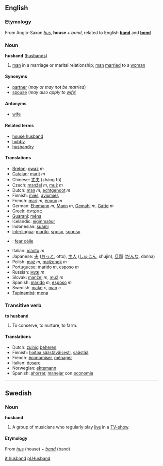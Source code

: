 ==English==
===Etymology===
From Anglo-Saxon ''[[hus]]'', '''house''' + ''band'', related to English '''[[band]]''' and '''[[bond]]'''

===Noun===
'''husband''' ([[husbands]])

# [[man]] in a marriage or marital relationship; [[man]] [[marry|married]] to a [[woman]]

====Synonyms====
*[[partner]] (''may or may not be married'')
*[[spouse]] (''may also apply to [[wife]]'')

====Antonyms====
*[[wife]]

====Related terms====
*[[house husband]]
*[[hubby]]
*[[husbandry]]

====Translations====
*[[Breton]]: [[gwaz]] ''m''
*[[Catalan]]: [[marit]] ''m''
*Chinese: [[丈夫]] (zhàng fú)
*Czech: [[manžel]] ''m'', [[muž]]  ''m''
*Dutch: [[man]] ''m'', [[echtgenoot]] ''m''
*Finnish: [[mies]], [[aviomies]]
*French: [[mari]] ''m'', [[époux]] ''m''
*German: [[Ehemann]] ''m'', [[Mann]] ''m'', [[Gemahl]] ''m'', [[Gatte]] ''m''
*Greek: [[άντρας]]
*[[Guaraní]]: [[ména]]
*Icelandic: [[eiginmaður]]
*Indonesian: [[suami]]
*[[Interlingua]]: [[marito]], [[sposo]], [[sponso]]
*{{ga}}: [[fear céile]]
*Italian: [[marito]] ''m''
*Japanese: [[夫]] ([[おっと]], otto), [[主人]] ([[しゅじん]], shujin), [[旦那]] ([[だんな]], danna)
*Polish: [[mąż]] ''m'', [[małżonek]] ''m''
*Portuguese: [[marido]] ''m'', [[esposo]] ''m''
*Russian: [[муж]] ''m''
*Slovak: [[manžel]] ''m'', [[muž]] ''m''
*Spanish: [[marido]] ''m'', [[esposo]] ''m''
*Swedish: [[make]] ''c'', [[man]] ''c''
*[[Tupinambá]]: [[mena]]

===Transitive verb===
'''to husband'''

#To conserve, to nurture, to farm.

====Translations====
*Dutch: [[zuinig]] [[beheren]]
*Finnish: [[hoitaa säästäväisesti]], [[säästää]]
*French: [[économiser]], [[ménager]]
*Italian: [[dosare]]
*Norwegian: [[ektemann]]
*Spanish: [[ahorrar]], [[manejar]] con [[economia]]

----
==Swedish==
===Noun===
'''husband'''
#A group of musicians who regularly play [[live]] in a [[TV-show]].

====Etymology====
From ''[[hus]]'' (house) + ''[[band]]'' (band)

[[it:husband]]
[[pl:Husband]]